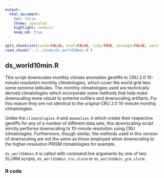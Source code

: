 ```yaml
---
output:
  html_document:
    toc: false
    theme: spacelab
    highlight: zenburn
    keep_md: true
---
```


```r
opts_chunk$set(cache=FALSE, eval=FALSE, tidy=TRUE, message=FALSE, warning=FALSE)
read_chunk("../../code/ds_world10min.R")
```


##
##
## ds_world10min.R

This script downscales monthly climate anomalies geotiffs to CRU 2.0 10-minute resolution monthly climatologies, which cover the world grid less some extreme latitudes.
The monthly climatologies used are technically derived climatologies which incorporate some methods that help make downscaling more robust to extreme outliers and downscaling artifacts.
For this reason they are not identical to the original CRU 2.0 10-minute monthly climatologies.

Unlike the `climatologies.R` and `amomalies.R` which create their respective geotiffs for any of a number of different data sets,
this downscaling script strictly performs downscaling to 10-minute resolution using CRU climatologies.
Furthermore, though similar, the methods used in this version of downscaling are not the same as those employed when downscaling to the higher-resolution PRISM climatologies for example.

`ds_world10min.R` is called with command line arguments by one of two SLURM scripts, `ds_world10min_cru.slurm` or `ds_world10min_gcm.slurm`.

### R code

```r
```
```r
```
```r
```
